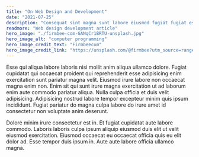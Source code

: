```yaml
---
title: "On Web Design and Development"
date: "2021-07-25"
description: "Consequat sint magna sunt labore eiusmod fugiat fugiat est sint in id."
readmore: "Web design development article"
hero_image: "./firmbee-com-GANqCr1BRTU-unsplash.jpg"
hero_image_alt: "computer programming"
hero_image_credit_text: "Firmbeecom"
hero_image_credit_link: "https://unsplash.com/@firmbee?utm_source=range_quest&utm_medium=referral&utm_content=creditCopyText"
---
```


Esse qui aliqua labore laboris nisi mollit anim aliqua ullamco dolore. Fugiat cupidatat qui occaecat proident qui reprehenderit esse adipisicing enim exercitation sunt pariatur magna velit. Eiusmod irure labore non occaecat magna enim non. Enim sit qui sunt irure magna exercitation ut ad laborum enim aute commodo pariatur aliqua. Nulla culpa officia et duis velit adipisicing. Adipisicing nostrud labore tempor excepteur minim quis ipsum incididunt. Fugiat pariatur do magna culpa labore do irure amet id consectetur non voluptate anim deserunt.

Dolore minim irure consectetur est in. Et fugiat cupidatat aute labore commodo. Laboris laboris culpa ipsum aliquip eiusmod duis elit ut velit eiusmod exercitation. Eiusmod occaecat eu occaecat officia quis eu elit dolor ad. Esse tempor duis ipsum in. Aute aute labore officia ullamco magna.
